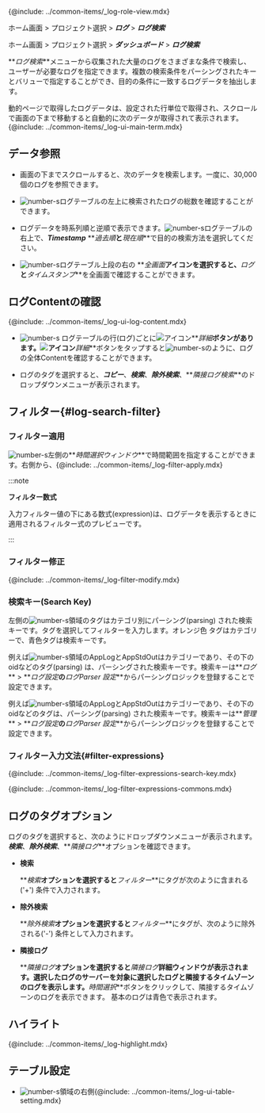 {@include: ../common-items/_log-role-view.mdx}

<Xclude product='aws-log'>

ホーム画面 > プロジェクト選択 > **_ログ_** > **_ログ検索_**

</Xclude>

<InDoc product='aws-log'>

ホーム画面 > プロジェクト選択 > **_ダッシュボード_** > **_ログ検索_**

</InDoc>

**_ログ検索_**メニューから収集された大量のログをさまざまな条件で検索し、ユーザーが必要なログを指定できます。複数の検索条件をパーシングされたキーとバリューで指定することができ、目的の条件に一致するログデータを抽出します。 

動的ページで取得したログデータは、設定された行単位で取得され、スクロールで画面の下まで移動すると自動的に次のデータが取得されて表示されます。{@include: ../common-items/_log-ui-main-term.mdx}

<Xclude product='postgresql,mysql'>

<ImgLang img='log-search.png' desc='ログ検索 sc' />

</Xclude>

<InDoc product='postgresql,mysql'>

<ImgLang img='db-log-search.png' desc='' />

</InDoc>

## データ参照

-   画面の下までスクロールすると、次のデータを検索します。一度に、30,000個のログを参照できます。

-   ![number-s](/img/number-03.png)ログテーブルの左上に検索されたログの総数を確認することができます。 

-   ログデータを時系列順と逆順で表示できます。![number-s](/img/number-03.png)ログテーブルの右上で、**_Timestamp_** **_過去順_**と**_現在順_**で目的の検索方法を選択してください。

-   ![number-s](/img/number-03.png)ログテーブル上段の右の <LinkImage img='ic-fullscreen.svg' desc='全画面表示アイコン'/>**_全画面_**アイコンを選択すると、**_ログ_**と**_タイムスタンプ_**を全画面で確認することができます。

## ログContentの確認

{@include: ../common-items/_log-ui-log-content.mdx}

-   ![number-s](/img/number-03.png) ログテーブルの行(ログ)ごとに![アイコン](/img/ic-caret-right.svg)**_詳細_**ボタンがあります。![アイコン](/img/ic-caret-right.svg)**_詳細_**ボタンをタップすると![number-s](/img/number-04.png)のように、ログの全体Contentを確認することができます。

-   ログのタグを選択すると、**_コピー_**、**_検索_**、**_除外検索_**、**_隣接ログ検索_**のドロップダウンメニューが表示されます。

## フィルター{#log-search-filter}

### フィルター適用

![number-s](/img/number-01.png)左側の**_時間選択ウィンドウ_**で時間範囲を指定することができます。右側から、{@include: ../common-items/_log-filter-apply.mdx} 

:::note

**フィルター数式**

入力フィルター値の下にある数式(expression)は、ログデータを表示するときに適用されるフィルター式のプレビューです。 

:::

### フィルター修正

{@include: ../common-items/_log-filter-modify.mdx}

### 検索キー(Search Key)

左側の![number-s](/img/number-02.png)領域のタグはカテゴリ別にパーシング(parsing) された検索キーです。タグを選択してフィルターを入力します。<span class='logwr'>オレンジ色</span> タグはカテゴリーで、<span class='lowfg'>青色</span>タグは検索キーです。

<InDoc product='log,postgresql,mysql'>

例えば![number-s](/img/number-02.png)領域の<span class='logwr'>AppLog</span>と<span class='logwr'>AppStdOut</span>はカテゴリーであり、その下の<span class='lowfg'>oid</span>などのタグ(parsing) は、パーシングされた検索キーです。検索キーは**_ログ_** > **_ログ設定_**の**_ログParser 設定_**からパーシングロジックを登録することで設定できます。 

</InDoc>

<InDoc product='aws-log'>

例えば![number-s](/img/number-02.png)領域の<span class='logwr'>AppLog</span>と<span class='logwr'>AppStdOut</span>はカテゴリーであり、その下の<span class='lowfg'>oid</span>などのタグは、パーシング(parsing) された検索キーです。検索キーは**_管理_** > **_ログ設定_**の**_ログParser 設定_**からパーシングロジックを登録することで設定できます。

</InDoc>

### フィルター入力文法{#filter-expressions}

{@include: ../common-items/_log-filter-expressions-search-key.mdx}

{@include: ../common-items/_log-filter-expressions-commons.mdx}

## ログのタグオプション

ログのタグを選択すると、次のようにドロップダウンメニューが表示されます。**_検索_**、**_除外検索_**、**_隣接ログ_**オプションを確認できます。 

<ImgLang img='log-search-tag.png' desc='ログタグドロップダウンメニュー'/>

-   **検索**

    **_検索_**オプションを選択すると**_フィルター_**にタグが次のように含まれる('+') 条件で入力されます。

    <ImgLang img='log-search-tag-se.png' desc='ログタグ検索'/>

-   **除外検索**

    **_除外検索_**オプションを選択すると**_フィルター_**にタグが、次のように除外される('-') 条件として入力されます。

    <ImgLang img='log-search-tag-ese.png' desc='ログタグ除外検索'/>

-   **隣接ログ**

    **_隣接ログ_**オプションを選択すると**_隣接ログ_**詳細ウィンドウが表示されます。選択したログのサーバーを対象に選択したログと隣接するタイムゾーンのログを表示します。**_時間選択_**ボタンをクリックして、隣接するタイムゾーンのログを表示できます。 基本のログは青色で表示されます。

    <ImgLang img='log-search-adjacent-log.png' desc='ログタグ隣接ログ'/>

## ハイライト

{@include: ../common-items/_log-highlight.mdx}

## テーブル設定

-   ![number-s](/img/number-03.png)領域の右側{@include: ../common-items/_log-ui-table-setting.mdx}
